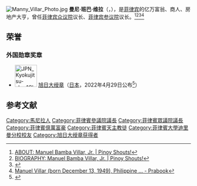 [[File:Manny_Villar_Photo.jpg|thumb]]
'''曼尼·班巴·维拉'''（{{lang-en|'''Manuel "Manny" Bamba Villar Jr.'''}}，{{bd|1949年|12月13日||catIdx=M}}），是[[菲律宾|菲律宾]]的亿万富翁、商人、房地产大亨，曾任[[菲律宾众议院|菲律宾众议院]]议长、[[菲律宾参议院|菲律宾参议院]]议长。<ref>[https://pinoyshouts.wordpress.com/2010-presidential-election/presidentiables/villar/about-manuel-bamba-villar-jr/ ABOUT: Manuel Bamba Villar, Jr. | Pinoy Shouts!]</ref><ref>[https://pinoyshouts.wordpress.com/2010-presidential-election/presidentiables/villar/biography-manuel-bamba-villar-jr/ BIOGRAPHY: Manuel Bamba Villar, Jr. | Pinoy Shouts!]</ref><ref>{{Cite web |url=http://legacy.senate.gov.ph/senators/senpres/villar.asp |title=Biography of Senate President Villar - Senate of the Philippines |access-date=2021-03-14 |archive-date=2021-02-27 |archive-url=https://web.archive.org/web/20210227122400/http://legacy.senate.gov.ph/senators/senpres/villar.asp |dead-url=no }}</ref><ref>[https://prabook.com/web/manuel.villar/725380 Manuel Villar (born December 13, 1949), Philippine ... - Prabook]</ref>

==荣誉==
===外国勋章奖章===
* [[File:JPN_Kyokujitsu-sho_1Class_BAR.svg|60px]] [[旭日大绶章|旭日大绶章]]（[[日本|日本]]，2022年4月29日公布<ref>{{ja}}{{cite web |url=https://www.mofa.go.jp/mofaj/files/100337859.pdf |title=令和4年春の外国人叙勲受章者名簿 |publisher=[[内阁府|内阁府]] |date=2022-04-29 |accessdate=2022-05-05 |archive-date=2022-04-29 |archive-url=https://web.archive.org/web/20220429160051/https://www.mofa.go.jp/mofaj/files/100337859.pdf |dead-url=no }}</ref>）

== 参考文献 ==
{{Reflist}}

[[Category:馬尼拉人|Category:馬尼拉人]]
[[Category:菲律賓參議院議長|Category:菲律賓參議院議長]]
[[Category:菲律賓眾議院議長|Category:菲律賓眾議院議長]]
[[Category:菲律賓億萬富豪|Category:菲律賓億萬富豪]]
[[Category:菲律賓天主教徒|Category:菲律賓天主教徒]]
[[Category:菲律賓大學迪里曼分校校友|Category:菲律賓大學迪里曼分校校友]]
[[Category:旭日大绶章获得者|Category:旭日大绶章获得者]]